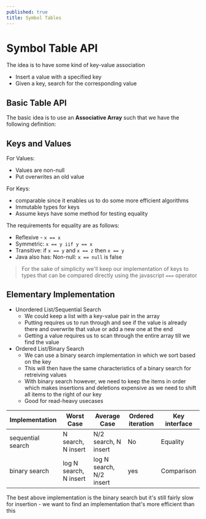 ```yaml
---
published: true
title: Symbol Tables
---
```



# Symbol Table API

The idea is to have some kind of key-value association

- Insert a value with a specified key
- Given a key, search for the corresponding value

## Basic Table API

The basic idea is to use an **Associative Array** such that we have the following definition:

<Snippet path="algorithms/symbol-table/definition.ts" />

## Keys and Values

For Values:

- Values are non-null
- Put overwrites an old value

For Keys:

- comparable since it enables us to do some more efficient algorithms
- Immutable types for keys
- Assume keys have some method for testing equality

The requirements for equality are as follows:

- Reflexive - `x == x`
- Symmetric: `x == y iif y == x`
- Transitive: if `x == y` and `x == z` then `x == y`
- Java also has: Non-null: `x == null` is false

> For the sake of simplicity we'll keep our implementation of keys to types that can be compared directly using the javascript `===` operator

## Elementary Implementation

- Unordered List/Sequential Search
  - We could keep a list with a key-value pair in the array
  - Putting requires us to run through and see if the value is already there and overwrite that value or add a new one at the end
  - Getting a value requires us to scan through the entire array till we find the value
- Ordered List/Binary Search
  - We can use a binary search implementation in which we sort based on the key
  - This will then have the same characteristics of a binary search for retreiving values
  - With binary search however, we need to keep the items in order which makes insertions and deletions expensive as we need to shift all items to the right of our key
  - Good for read-heavy usecases

| Implementation    | Worst Case             | Average Case             | Ordered iteration | Key interface |
| ----------------- | ---------------------- | ------------------------ | ----------------- | ------------- |
| sequential search | N search, N insert     | N/2 search, N insert     | No                | Equality      |
| binary search     | log N search, N insert | log N search, N/2 insert | yes               | Comparison    |

The best above implementation is the binary search but it's still fairly slow for insertion - we want to find an implementation that's more efficient than this
